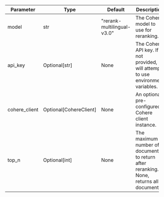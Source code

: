 | Parameter | Type | Default | Description |
|-----------|------|---------|-------------|
| model | str | "rerank-multilingual-v3.0" | The Cohere model to use for reranking. |
| api_key | Optional[str] | None | The Cohere API key. If not provided, will attempt to use environment variables. |
| cohere_client | Optional[CohereClient] | None | An optional pre-configured Cohere client instance. |
| top_n | Optional[int] | None | The maximum number of documents to return after reranking. If None, returns all documents. |

